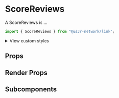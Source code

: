 

<Meta of={ScoreReviewsStories} />

# ScoreReviews

A ScoreReviews is ...

```jsx
import { ScoreReviews } from "@us3r-network/link";
```

<Canvas />

<p>
  <details>
    <summary>View custom styles</summary>
    <Source code={StyleCode} />
  </details>
</p>

## Props

<Controls />

## Render Props

## Subcomponents
